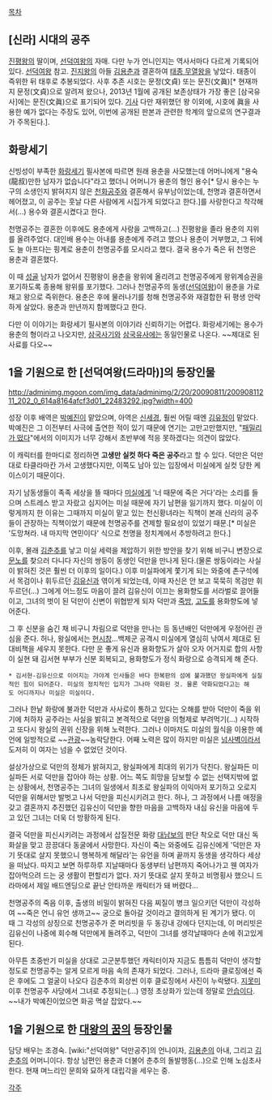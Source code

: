 [[목차]]


== [신라] 시대의 공주 == 
[[진평왕]]의 딸이며, [[선덕여왕]]의 자매. 다만 누가 언니인지는 역사서마다 다르게 기록되어 있다. [[선덕여왕]] 참고. [[진지왕]]의 아들 [[김용춘]]과 결혼하여 [[태종 무열왕]]을 낳았다. 태종이 즉위한 뒤 태후로 추봉되었다. 사후 추존 시호는 문정(文貞) 또는 문진(文眞)[* 현재까지 문정(文貞)으로 알려져 왔으나, 2013년 1월에 공개된 보존상태가 가장 좋은 [삼국유사]에는 문진(文眞)으로 표기되어 있다. [http://news.nate.com/view/20130116n17543 기사] 다만 재위했던 왕 이외에, 시호에 眞을 사용한 예가 없다는 주장도 있어, 이번에 공개된 판본과 관련한 학계의 앞으로의 연구결과가 주목된다.].

== 화랑세기 ==
신빙성이 부족한 [[화랑세기]] 필사본에 따르면 원래 용춘을 사모했는데 어머니에게 "용숙(龍叔)만한 남자가 없습니다"라고 했더니 어머니가 용춘의 형인 용수[* 당시 용수는 누구의 소생인지 밝혀지지 않은 [[천화공주]]와 결혼해서 유부남이었는데, 천명과 결혼하면서 헤어졌고, 이 공주는 훗날 다른 사람에게 시집가게 되었다고 한다.]를 사랑한다고 착각해서(...) 용수와 결혼시켰다고 한다. 

천명공주는 결혼한 이후에도 용춘에게 사랑을 고백하고(...) 진평왕을 졸라 용춘의 지위를 올려주었다. 대인배 용수는 아내를 용춘에게 주려고 했으나 용춘이 거부했고, 그 뒤에도 늘 아프다는 핑계로 용춘이 천명공주를 모시라고 했다. 결국 용수가 죽은 뒤 천명은 용춘과 결혼했다. 

이 때 [[성골]] 남자가 없어서 진평왕이 용춘을 왕위에 올리려고 천명공주에게 왕위계승권을 포기하도록 종용해 왕위를 포기했다. 그러나 천명공주의 동생([[선덕여왕]])이 용춘을 가로채고 왕으로 즉위한다. 용춘은 후에 물러나기를 청해 천명공주와 재결합한 뒤 평생 안락하게 살았다. 용춘과 만년까지 함께했다고 한다.

다만 이 이야기는 화랑세기 필사본의 이야기라 신뢰하기는 어렵다. 화랑세기에는 용수가 용춘의 형이라고 나오지만, [[삼국사기]]와 [[삼국유사]]에는 동일인물로 나온다. ~~제대로 된 사료를 다오~~


== 1을 기원으로 한 [선덕여왕(드라마)]의 등장인물 ==
http://adminimg.mgoon.com/img_data/adminimg/2/20/20090811/20090811211_202_0_614a8164afcf3d01_22483292.jpg?width=400

성장 이후 배역은 [[박예진]]이 맡았으며, 아역은 [[신세경]], 훨씬 어릴 때엔 [[김유정(배우)|김유정]]이 맡았다. 박예진은 그 이전부터 사극에 출연한 적이 있기 때문에 연기는 고만고만했지만, "[[패밀리가 떴다]]"에서의 이미지가 너무 강해서 초반부에 적응 못하겠다는 의견이 많았다. 

이 캐릭터를 한마디로 정리하면 '''고생만 실컷 하다 죽은 공주'''라고 할 수 있다. 덕만은 덕만대로 타클라마칸 가서 고생했다지만, 이쪽도 남아 있는 입장에서 미실에게 실컷 당한 케이스이기 때문이다.

자기 남동생들이 족족 세상을 뜰 때마다 [[미실]]에게 '너 때문에 죽은 거다'라는 소리를 들으며 스트레스 받고 자랐고 심지어는 미실 때문에 자기 남편을 잃기까지 했다. 미실이 이렇게까지 한 이유는 그때까지 미실이 맡고 있는 천신황녀라는 직책이 본래 신라의 공주들이 관장하는 직책이었기 때문에 천명공주를 견제할 필요성이 있었기 때문.[* 미실은 '도망쳐라. 내 마지막 연민이다' 식으로 천명을 정치계에서 추방하려고 한다.]

이후, 몰래 [[김춘추]]를 낳고 미실 세력을 제압하기 위한 방안을 찾기 위해 비구니 변장으로 [[문노]]를 찾으러 다니다 자신의 쌍둥이 동생인 덕만을 만나게 된다.(물론 쌍둥이라는 사실이 밝혀진 것은 훨씬 더 이후의 일이다.) 이후 미실파에게 쫓기게 되는 와중에 촌구석에서 목검이나 휘두르던 [[김유신]]과 엮이게 되었는데, 이때 자신은 안 보고 묵묵히 목검만 휘두르던(...) 그에게 어느정도 마음이 끌려 김유신이 이끄는 용화향도를 서라벌로 끌어들이고, 그녀의 벗이 된 덕만이 신변이 위협받게 되자 덕만과 [[죽방]], [[고도]]를 용화향도에 넣어준다.

그 후 신분을 숨긴 채 비구니 차림으로 덕만을 만나는 등 동년배인 덕만에게 우정어린 관심을 준다. 허나, 왕실에서는 [[현시창]]...백제군 공격시 미실에게 열심히 낚여서 제대로 된 대비책을 세우지 못한다. 다만 운 좋게 유신과 용화향도가 살아 오자 어거지로 합의 사항이 실현 돼 김서현 부부가 신분 회복되고, 용화향도가 정식 화랑으로 승격되게 해 준다. 
 * 김서현-김유신으로 이어지는 가야계 인사들은 바다 한복판의 섬에 불과했던 왕실파에게 실질적인 힘이 되어준다. 미실의 정치적인 입지가 그나마 약화된 것. 물론 약화되었다고는 해도 어디까지나 미실은 미실이다.

그러나 한낱 화랑에 불과한 덕만과 사사로이 통하고 있다는 오해를 받아 덕만이 죽을 위기에 처하자 공주라는 사실을 밝히고  본격적으로 덕만을 의형제로 부려먹기(...) 시작하고 또다시 왕실의 권위 신장을 위해 노력한다. 그러나 이마저도 미실의 월식을 이용한 예언에 일방적으로 ~~[[관광]]~~농락당한다. 어째 노력은 많이 하지만 미실은 [[넘사벽]]이라서 도저히 이 여자는 넘을 수 없었던 것이다.

설상가상으로 덕만의 정체가 밝혀지고, 왕실파에게 최대의 위기가 닥친다. 왕실파든 미실파든 서로 덕만을 잡아야 하는 상황. 어느 쪽도 희망을 담보할 수 없는 선택지밖에 없는 상황에서, 천명공주는 그녀의 일생에서 최초로 왕실파의 이익마저 포기하고 오로지 덕만을 위해서만 발벗고 나서 덕만을 피신시키려고 한다. 허나, 그 과정에서 나름 애정을 갖고 결혼까지 추진했던 김유신이 덕만을 향한 마음을 고백하자 내심 유신을 마음에 두고 있던 그녀는 더욱 더 방황하게 된다.

결국 덕만을 피신시키려는 과정에서 삽질전문 화랑 [[대남보]]의 판단 착오로 덕만 대신 독화살을 맞고 끙끙대다 동굴에서 사망한다. 자신이 죽는 와중에도 김유신에게 '덕만은 자기 뜻대로 살지 못했으니 행복하게 해달라'는 유언을 하며 끝까지 동생을 생각하다 세상을 떠났다. 따지고 보면 하루하루 지날때마다 동생부터 남편까지 죽어나가고 웬 여자가 잡아먹으려 드는 궁 생활이 편할리가 없다. 자기 뜻대로 살지 못하고 비명횡사 했으니 드라마에서 제일 배드엔딩으로 끝난 안타까운 캐릭터가 돼 버렸다...

천명공주의 죽음 이후, 출생의 비밀이 밝혀진 다음 찌질이 병크 일으키던 덕만이 각성하여 ~~죽은 언니 유언 생까고~~ 궁으로 돌아갈 것이라고 결의하게 된 계기가 됐다. 이 때 그 각성의 상징으로 천명공주가 준 머리빗을 두 동강내 강에다 던지는데, 이 머리빗은 김유신이 나중에 회수해 덕만에게 돌려주고, 덕만이 그녀를 생각날때마다 손에 쥐고있게 된다.

아무튼 초중반기 미실을 상대로 고군분투했던 캐릭터이자 지금도 틈틈히 덕만이 생각할 정도로 천명공주는 알게 모르게 마음 속의 존재가 되었다. 그러나, 드라마 클로징에선 죽은 후에도 그 얼굴이 나오다 김춘추의 회상씬 이후 클로징에서 사진이 누락됐다. [[지못미]] 이후 천명공주 사당에서 그녀로 추정되는(...) 영정 초상화가 있는데 정말로 [[안습]]이다. ~~내가 박예진이었으면 화공 멱살 잡았다.~~


== 1을 기원으로 한 [[대왕의 꿈]]의 등장인물 ==
담당 배우는 조경숙. [wiki:"선덕여왕" 덕만공주]의 언니이자, [[김용춘]]의 아내, 그리고 [[김춘추]]의 어머니이다. 항상 남편인 용춘과 더불어 춘추의 돌발행동(...)으로 인해 노심초사한다. 현재 며느리인 문희와 묘하게 대립각을 세우는 중.

[[각주]]
